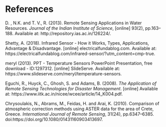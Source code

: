 # References {.unnumbered}

::: {#refs}
D. , N.K. and T. V., R. (2013). Remote Sensing Applications in Water Resources. *Journal of the Indian Institute of Science*, \[online\] 93(2), pp.163–188. Available at: http://repository.ias.ac.in/126224/.

Shetty, A. (2018). Infrared Sensor - How it Works, Types, Applications, Advantage & Disadvantage. \[online\] electricalfundablog.com. Available at: https://electricalfundablog.com/infrared-sensor/?utm_content=cmp-true.

meryl (2013). PPT - Temperature Sensors PowerPoint Presentation, free download - ID:1297312. \[online\] SlideServe. Available at: https://www.slideserve.com/meryl/temperature-sensors.

Eguchi, R., Huyck, C., Ghosh, S. and Adams, B. (2008). *The Application of Remote Sensing Technologies for Disaster Management*. \[online\] Available at: https://www.iitk.ac.in/nicee/wcee/article/14_K004.pdf.

Chrysoulakis, N., Abrams, M., Feidas, H. and Arai, K. (2010). Comparison of atmospheric correction methods using ASTER data for the area of Crete, Greece. *International Journal of Remote Sensing*, 31(24), pp.6347–6385. doi:https://doi.org/10.1080/01431160903413697.

‌

‌‌
:::
